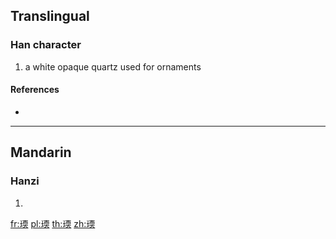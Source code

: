 {{character info/new}}
==Translingual==

===Han character===
{{Han char|rn=96|rad=玉|as=09|sn=13|four=|canj=MGMBK}}

# a white opaque quartz used for ornaments

====References====
* {{Han ref|kx=0737.060|dkj=21108|dj=1148.090|hdz=21126.010|uh=744C|ud=29772}}

----

==Mandarin==

===Hanzi===
{{cmn-hanzi|pin=[[ruǎn]] ([[ruan3]])|wg=juan<sup>3</sup>}}

# {{defn|lang=cmn|sort=玉09}}

[[fr:瑌]]
[[pl:瑌]]
[[th:瑌]]
[[zh:瑌]]